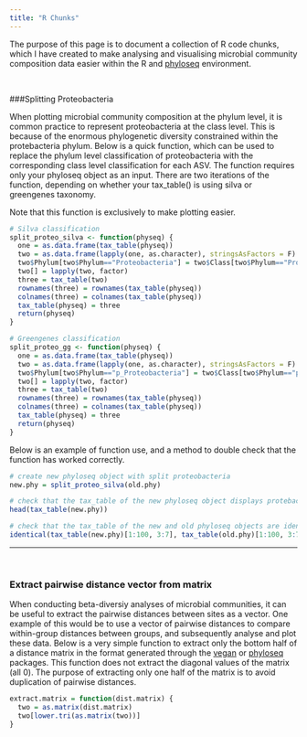 ```yaml
---
title: "R Chunks"
---
```


<p style="text-align:justify">
The purpose of this page is to document a collection of R code chunks, which I have created to make analysing and visualising microbial community composition data easier within the R and [phyloseq](https://joey711.github.io/phyloseq/) environment. 

<p>&nbsp;</p>

###Splitting Proteobacteria
<p style="text-align:justify">
When plotting microbial community composition at the phylum level, it is common practice to represent proteobacteria at the class level. This is because of the enormous phylogenetic diversity constrained within the protebacteria phylum. Below is a quick function, which can be used to replace the phylum level classification of proteobacteria with the corresponding class level classification for each ASV. The function requires only your phyloseq object as an input. There are two iterations of the function, depending on whether your tax_table() is using silva or greengenes taxonomy. 

Note that this function is exclusively to make plotting easier. 

```r
# Silva classification
split_proteo_silva <- function(physeq) {
  one = as.data.frame(tax_table(physeq))
  two = as.data.frame(lapply(one, as.character), stringsAsFactors = F)
  two$Phylum[two$Phylum=="Proteobacteria"] = two$Class[two$Phylum=="Proteobacteria"]
  two[] = lapply(two, factor)
  three = tax_table(two)
  rownames(three) = rownames(tax_table(physeq))
  colnames(three) = colnames(tax_table(physeq))
  tax_table(physeq) = three
  return(physeq)
}

# Greengenes classification
split_proteo_gg <- function(physeq) {
  one = as.data.frame(tax_table(physeq))
  two = as.data.frame(lapply(one, as.character), stringsAsFactors = F)
  two$Phylum[two$Phylum=="p_Proteobacteria"] = two$Class[two$Phylum=="p_Proteobacteria"]
  two[] = lapply(two, factor)
  three = tax_table(two)
  rownames(three) = rownames(tax_table(physeq))
  colnames(three) = colnames(tax_table(physeq))
  tax_table(physeq) = three
  return(physeq)
}

```

Below is an example of function use, and a method to double check that the function has worked correctly. 

```r

# create new phyloseq object with split proteobacteria
new.phy = split_proteo_silva(old.phy)

# check that the tax_table of the new phyloseq object displays protebacterial classes in the phylum column
head(tax_table(new.phy))

# check that the tax_table of the new and old phyloseq objects are identical (should be TRUE), excluding the phylum column
identical(tax_table(new.phy)[1:100, 3:7], tax_table(old.phy)[1:100, 3:7])
```

***
<p>&nbsp;</p>

### Extract pairwise distance vector from matrix
<p style="text-align:justify">
When conducting beta-diversiy analyses of microbial communities, it can be useful to extract the pairwise distances between sites as a vector. One example of this would be to use a vector of pairwise distances to compare within-group distances between groups, and subsequently analyse and plot these data. Below is a very simple function to extract only the bottom half of a distance matrix in the format generated through the [vegan](https://cran.r-project.org/web/packages/vegan/vegan.pdf) or [phyloseq](https://github.com/joey711/phyloseq) packages. This function does not extract the diagonal values of the matrix (all 0). The purpose of extracting only one half of the matrix is to avoid duplication of pairwise distances. 

```r
extract.matrix = function(dist.matrix) {
  two = as.matrix(dist.matrix)
  two[lower.tri(as.matrix(two))]
}
```

